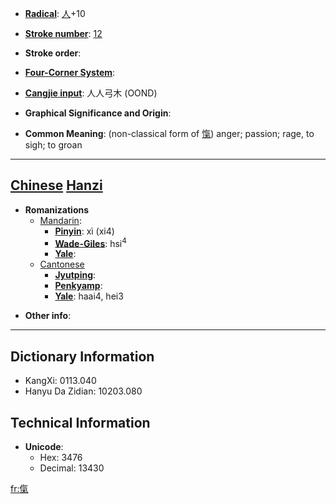 * '''[[Wiktionary:Chinese radical index| Radical]]''': [[Wiktionary:Chinese radical index 人|人]]+10

* '''[[Wiktionary:Chinese total strokes index|Stroke number]]''': [[Wiktionary:Chinese total strokes index 12|12]]

* '''Stroke order''': 

* '''[[Wiktionary:Chinese four corner index|Four-Corner System]]''': 

* '''[[Wiktionary:Chinese Cangjie index|Cangjie input]]''': 人人弓木 (OOND)

* '''Graphical Significance and Origin''': 

* '''Common Meaning''': (non-classical form of [[愾]]) anger; passion; rage, to sigh; to groan

----

== [[Chinese]] [[Hanzi]] ==

* '''Romanizations'''
** [[Mandarin]]:
*** '''[[Pinyin]]''': xì (xi4)
*** '''[[Wade-Giles]]''': hsi<sup>4</sup>
*** '''[[Yale]]''': 
**[[Cantonese]]
***'''[[Jyutping]]''':
***'''[[Penkyamp]]''': 
***'''[[Yale]]''': haai4, hei3

* '''Other info''': 

----

== Dictionary Information ==

* KangXi: 0113.040
* Hanyu Da Zidian: 10203.080

== Technical Information ==

* '''Unicode''':
** Hex: 3476
** Decimal: 13430
[[fr:㑶]]